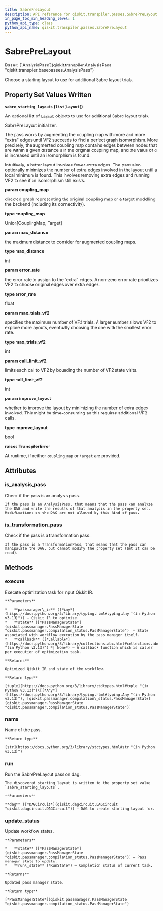 ```yaml
---
title: SabrePreLayout
description: API reference for qiskit.transpiler.passes.SabrePreLayout
in_page_toc_min_heading_level: 1
python_api_type: class
python_api_name: qiskit.transpiler.passes.SabrePreLayout
---
```


# SabrePreLayout

<Class id="qiskit.transpiler.passes.SabrePreLayout" isDedicatedPage={true} github="https://github.com/Qiskit/qiskit/tree/stable/1.2/qiskit/transpiler/passes/layout/sabre_pre_layout.py#L25-L220" signature="qiskit.transpiler.passes.SabrePreLayout(*args, **kwargs)" modifiers="class">
  Bases: [`AnalysisPass`](qiskit.transpiler.AnalysisPass "qiskit.transpiler.basepasses.AnalysisPass")

  Choose a starting layout to use for additional Sabre layout trials.

  ## Property Set Values Written

  **`sabre_starting_layouts` (`list[Layout]`)**

  An optional list of [`Layout`](qiskit.transpiler.Layout "qiskit.transpiler.Layout") objects to use for additional Sabre layout trials.

  SabrePreLayout initializer.

  The pass works by augmenting the coupling map with more and more “extra” edges until VF2 succeeds to find a perfect graph isomorphism. More precisely, the augmented coupling map contains edges between nodes that are within a given distance `d` in the original coupling map, and the value of `d` is increased until an isomorphism is found.

  Intuitively, a better layout involves fewer extra edges. The pass also optionally minimizes the number of extra edges involved in the layout until a local minimum is found. This involves removing extra edges and running VF2 to see if an isomorphism still exists.

  **param coupling\_map**

  directed graph representing the original coupling map or a target modelling the backend (including its connectivity).

  **type coupling\_map**

  Union\[CouplingMap, Target]

  **param max\_distance**

  the maximum distance to consider for augmented coupling maps.

  **type max\_distance**

  int

  **param error\_rate**

  the error rate to assign to the “extra” edges. A non-zero error rate prioritizes VF2 to choose original edges over extra edges.

  **type error\_rate**

  float

  **param max\_trials\_vf2**

  specifies the maximum number of VF2 trials. A larger number allows VF2 to explore more layouts, eventually choosing the one with the smallest error rate.

  **type max\_trials\_vf2**

  int

  **param call\_limit\_vf2**

  limits each call to VF2 by bounding the number of VF2 state visits.

  **type call\_limit\_vf2**

  int

  **param improve\_layout**

  whether to improve the layout by minimizing the number of extra edges involved. This might be time-consuming as this requires additional VF2 calls.

  **type improve\_layout**

  bool

  **raises TranspilerError**

  At runtime, if neither `coupling_map` or `target` are provided.

  ## Attributes

  ### is\_analysis\_pass

  <Attribute id="qiskit.transpiler.passes.SabrePreLayout.is_analysis_pass">
    Check if the pass is an analysis pass.

    If the pass is an AnalysisPass, that means that the pass can analyze the DAG and write the results of that analysis in the property set. Modifications on the DAG are not allowed by this kind of pass.
  </Attribute>

  ### is\_transformation\_pass

  <Attribute id="qiskit.transpiler.passes.SabrePreLayout.is_transformation_pass">
    Check if the pass is a transformation pass.

    If the pass is a TransformationPass, that means that the pass can manipulate the DAG, but cannot modify the property set (but it can be read).
  </Attribute>

  ## Methods

  ### execute

  <Function id="qiskit.transpiler.passes.SabrePreLayout.execute" github="https://github.com/Qiskit/qiskit/tree/stable/1.2/qiskit/passmanager/base_tasks.py#L72-L118" signature="execute(passmanager_ir, state, callback=None)">
    Execute optimization task for input Qiskit IR.

    **Parameters**

    *   **passmanager\_ir** ([*Any*](https://docs.python.org/3/library/typing.html#typing.Any "(in Python v3.13)")) – Qiskit IR to optimize.
    *   **state** ([*PassManagerState*](qiskit.passmanager.PassManagerState "qiskit.passmanager.compilation_status.PassManagerState")) – State associated with workflow execution by the pass manager itself.
    *   **callback** ([*Callable*](https://docs.python.org/3/library/collections.abc.html#collections.abc.Callable "(in Python v3.13)") *| None*) – A callback function which is caller per execution of optimization task.

    **Returns**

    Optimized Qiskit IR and state of the workflow.

    **Return type**

    [tuple](https://docs.python.org/3/library/stdtypes.html#tuple "(in Python v3.13)")\[[*Any*](https://docs.python.org/3/library/typing.html#typing.Any "(in Python v3.13)"), [qiskit.passmanager.compilation\_status.PassManagerState](qiskit.passmanager.PassManagerState "qiskit.passmanager.compilation_status.PassManagerState")]
  </Function>

  ### name

  <Function id="qiskit.transpiler.passes.SabrePreLayout.name" github="https://github.com/Qiskit/qiskit/tree/stable/1.2/qiskit/passmanager/base_tasks.py#L68-L70" signature="name()">
    Name of the pass.

    **Return type**

    [str](https://docs.python.org/3/library/stdtypes.html#str "(in Python v3.13)")
  </Function>

  ### run

  <Function id="qiskit.transpiler.passes.SabrePreLayout.run" github="https://github.com/Qiskit/qiskit/tree/stable/1.2/qiskit/transpiler/passes/layout/sabre_pre_layout.py#L92-L135" signature="run(dag)">
    Run the SabrePreLayout pass on dag.

    The discovered starting layout is written to the property set value `sabre_starting_layouts`.

    **Parameters**

    **dag** ([*DAGCircuit*](qiskit.dagcircuit.DAGCircuit "qiskit.dagcircuit.DAGCircuit")) – DAG to create starting layout for.
  </Function>

  ### update\_status

  <Function id="qiskit.transpiler.passes.SabrePreLayout.update_status" github="https://github.com/Qiskit/qiskit/tree/stable/1.2/qiskit/passmanager/base_tasks.py#L120-L138" signature="update_status(state, run_state)">
    Update workflow status.

    **Parameters**

    *   **state** ([*PassManagerState*](qiskit.passmanager.PassManagerState "qiskit.passmanager.compilation_status.PassManagerState")) – Pass manager state to update.
    *   **run\_state** (*RunState*) – Completion status of current task.

    **Returns**

    Updated pass manager state.

    **Return type**

    [*PassManagerState*](qiskit.passmanager.PassManagerState "qiskit.passmanager.compilation_status.PassManagerState")
  </Function>
</Class>

